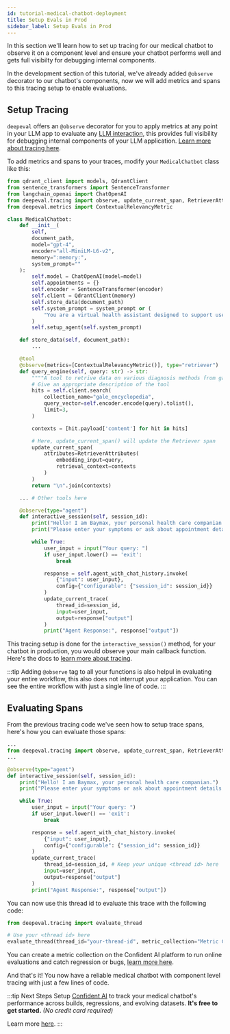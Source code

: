 ```yaml
---
id: tutorial-medical-chatbot-deployment
title: Setup Evals in Prod
sidebar_label: Setup Evals in Prod
---
```


In this section we'll learn how to set up tracing for our medical chatbot to observe it on a component level and ensure your chatbot performs well and gets full visibilty for debugging internal components.

In the development section of this tutorial, we've already added `@observe` decorator to our chatbot's components, now we will add metrics and spans to this tracing setup to enable evaluations.

## Setup Tracing

`deepeval` offers an `@observe` decorator for you to apply metrics at any point in your LLM app to evaluate any [LLM interaction](https://deepeval.com/docs/evaluation-test-cases#what-is-an-llm-interaction),
this provides full visibility for debugging internal components of your LLM application. [Learn more about tracing here](https://deepeval.com/docs/evaluation-llm-tracing).

To add metrics and spans to your traces, modify your `MedicalChatbot` class like this:

```python {4,30,43-48,73,87-91}
from qdrant_client import models, QdrantClient
from sentence_transformers import SentenceTransformer
from langchain_openai import ChatOpenAI
from deepeval.tracing import observe, update_current_span, RetrieverAttributes, update_current_trace
from deepeval.metrics import ContextualRelevancyMetric

class MedicalChatbot:
    def __init__(
        self,
        document_path,
        model="gpt-4",
        encoder="all-MiniLM-L6-v2",
        memory=":memory:",
        system_prompt=""
    ):
        self.model = ChatOpenAI(model=model)
        self.appointments = {}
        self.encoder = SentenceTransformer(encoder)
        self.client = QdrantClient(memory)
        self.store_data(document_path)
        self.system_prompt = system_prompt or (
            "You are a virtual health assistant designed to support users with symptom understanding and appointment management. Start every conversation by actively listening to the user's concerns. Ask clear follow-up questions to gather information like symptom duration, intensity, and relevant health history. Use available tools to fetch diagnostic information or manage medical appointments. Never assume a diagnosis unless there's enough detail, and always recommend professional medical consultation when appropriate."
        )
        self.setup_agent(self.system_prompt)

    def store_data(self, document_path):
        ...

    @tool
    @observe(metrics=[ContextualRelevancyMetric()], type="retriever")
    def query_engine(self, query: str) -> str:
        """"A tool to retrive data on various diagnosis methods from gale encyclopedia"""
        # Give an appropriate description of the tool
        hits = self.client.search(
            collection_name="gale_encyclopedia",
            query_vector=self.encoder.encode(query).tolist(),
            limit=3,
        )

        contexts = [hit.payload['content'] for hit in hits]

        # Here, update_current_span() will update the Retriever span
        update_current_span(
            attributes=RetrieverAttributes(
                embedding_input=query,
                retrieval_context=contexts
            )
        )
        return "\n".join(contexts)

    ... # Other tools here

    @observe(type="agent")
    def interactive_session(self, session_id):
        print("Hello! I am Baymax, your personal health care companian.")
        print("Please enter your symptoms or ask about appointment details. Type 'exit' to quit.")

        while True:
            user_input = input("Your query: ")
            if user_input.lower() == 'exit':
                break

            response = self.agent_with_chat_history.invoke(
                {"input": user_input},
                config={"configurable": {"session_id": session_id}}
            )
            update_current_trace(
                thread_id=session_id,
                input=user_input,
                output=response["output"]
            )
            print("Agent Response:", response["output"])
```

This tracing setup is done for the `interactive_session()` method, for your chatbot in production, you would observe your main callback function. Here's the docs to [learn more about tracing](https://deepeval.com/docs/evaluation-llm-tracing).

:::tip
Adding `@observe` tag to all your functions is also helpul in evaluating your entire workflow, this also does not interrupt your application. You can see the entire workflow with just a single line of code.
:::

## Evaluating Spans

From the previous tracing code we've seen how to setup trace spans, here's how you can evaluate those spans:

```python {2,5,19-23}
...
from deepeval.tracing import observe, update_current_span, RetrieverAttributes, update_current_trace
...

@observe(type="agent")
def interactive_session(self, session_id):
    print("Hello! I am Baymax, your personal health care companian.")
    print("Please enter your symptoms or ask about appointment details. Type 'exit' to quit.")

    while True:
        user_input = input("Your query: ")
        if user_input.lower() == 'exit':
            break

        response = self.agent_with_chat_history.invoke(
            {"input": user_input},
            config={"configurable": {"session_id": session_id}}
        )
        update_current_trace(
            thread_id=session_id, # Keep your unique <thread id> here
            input=user_input,
            output=response["output"]
        )
        print("Agent Response:", response["output"])
```

You can now use this thread id to evaluate this trace with the following code:

```python
from deepeval.tracing import evaluate_thread

# Use your <thread id> here
evaluate_thread(thread_id="your-thread-id", metric_collection="Metric Collection")
```

You can create a metric collection on the Confident AI platform to run online evaluations and catch regression or bugs, [learn more here](https://documentation.confident-ai.com/docs/llm-evaluation/metrics/create-on-the-cloud#create-a-metric-collection).

And that's it! You now have a reliable medical chatbot with component level tracing with just a few lines of code.

:::tip Next Steps
Setup [Confident AI](https://deepeval.com/tutorials/tutorial-setup) to track your medical chatbot's performance across builds, regressions, and evolving datasets. **It's free to get started.** _(No credit card required)_

Learn more [here](https://www.confident-ai.com).
:::
